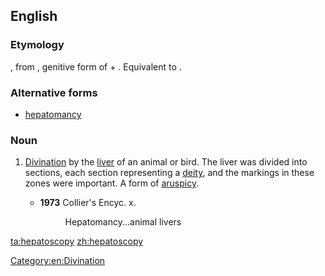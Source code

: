 ==English==

===Etymology===
{{etyl|grc|en}} {{term||tr=hepatoskopia|lang=grc}}, from {{term|ἥπατος||tr=hēpatos|sc=Grek|lang=grc}}, genitive form of {{term|ἧπαρ||liver|tr=hēpar|sc=Grek|lang=grc}} + {{term|σκοπέω||to see|tr=skopeo|lang=grc}}. Equivalent to {{confix|hepato|scopy|lang=en}}.

===Alternative forms===
* [[hepatomancy]]

===Noun===
{{en-noun|-}}

# {{context|rare|lang=en}} [[divination|Divination]] by the [[liver]] of an animal or bird. The liver was divided into sections, each section representing a [[deity]], and the markings in these zones were important. A form of [[aruspicy]].
#* '''1973''' Collier's Encyc. x.
#*: Hepatomancy...animal livers

[[Category:en:Divination]]

[[ta:hepatoscopy]]
[[zh:hepatoscopy]]
